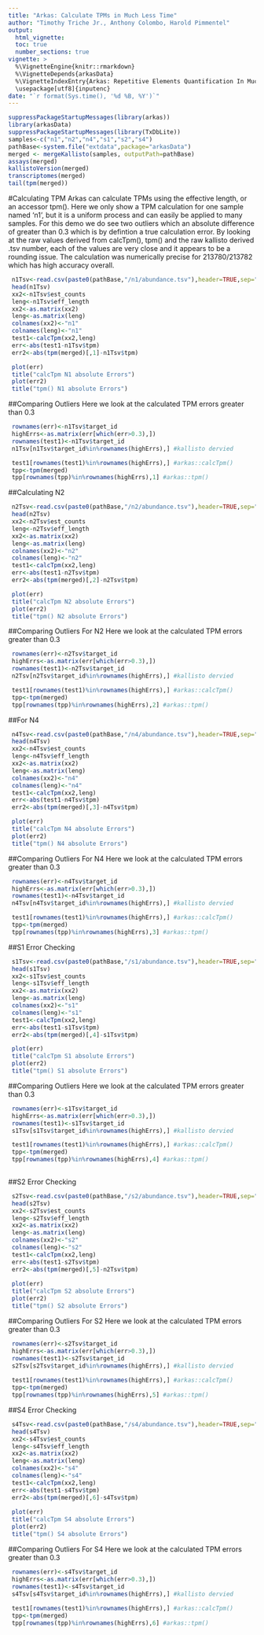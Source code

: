 ```yaml
---
title: "Arkas: Calculate TPMs in Much Less Time"
author: "Timothy Triche Jr., Anthony Colombo, Harold Pimmentel"
output:
  html_vignette:
  toc: true
  number_sections: true
vignette: >
  %\VignetteEngine{knitr::rmarkdown}
  %\VignetteDepends{arkasData}
  %\VignetteIndexEntry{Arkas: Repetitive Elements Quantification In Much Less Time}
  \usepackage[utf8]{inputenc}
date: "`r format(Sys.time(), '%d %B, %Y')`"
---
```







```r
suppressPackageStartupMessages(library(arkas))
library(arkasData)
suppressPackageStartupMessages(library(TxDbLite))
samples<-c("n1","n2","n4","s1","s2","s4")
pathBase<-system.file("extdata",package="arkasData")
merged <- mergeKallisto(samples, outputPath=pathBase)
assays(merged)
kallistoVersion(merged)
transcriptomes(merged)
tail(tpm(merged))


```

#Calculating TPM
Arkas can calculate TPMs using the effective length, or an accessor tpm().
Here we only show a TPM calculation for one sample named 'n1', but it is a uniform process and can easily be applied to many samples.
For this demo we do see two outliers which an absolute difference of greater than 0.3 which is by defintion a true calculation error.  By looking at the raw values derived from calcTpm(), tpm() and the raw kallisto derived .tsv number, each of the values are very close and it appears to be a rounding issue.  The calculation was numerically precise for 213780/213782  which has high accuracy overall.

```r
 n1Tsv<-read.csv(paste0(pathBase,"/n1/abundance.tsv"),header=TRUE,sep="\t")
 head(n1Tsv)
 xx2<-n1Tsv$est_counts
 leng<-n1Tsv$eff_length
 xx2<-as.matrix(xx2)
 leng<-as.matrix(leng)
 colnames(xx2)<-"n1"
 colnames(leng)<-"n1"
 test1<-calcTpm(xx2,leng)
 err<-abs(test1-n1Tsv$tpm)
 err2<-abs(tpm(merged)[,1]-n1Tsv$tpm)

 plot(err)
 title("calcTpm N1 absolute Errors")
 plot(err2)
 title("tpm() N1 absolute Errors")
```

##Comparing Outliers 
Here we look at the calculated TPM errors greater than 0.3

```r
 rownames(err)<-n1Tsv$target_id
 highErrs<-as.matrix(err[which(err>0.3),])
 rownames(test1)<-n1Tsv$target_id
 n1Tsv[n1Tsv$target_id%in%rownames(highErrs),] #kallisto dervied

 test1[rownames(test1)%in%rownames(highErrs),] #arkas::calcTpm()
 tpp<-tpm(merged)
 tpp[rownames(tpp)%in%rownames(highErrs),1] #arkas::tpm()

```

##Calculating N2 


```r
 n2Tsv<-read.csv(paste0(pathBase,"/n2/abundance.tsv"),header=TRUE,sep="\t")
 head(n2Tsv)
 xx2<-n2Tsv$est_counts
 leng<-n2Tsv$eff_length
 xx2<-as.matrix(xx2)
 leng<-as.matrix(leng)
 colnames(xx2)<-"n2"
 colnames(leng)<-"n2"
 test1<-calcTpm(xx2,leng)
 err<-abs(test1-n2Tsv$tpm)
 err2<-abs(tpm(merged)[,2]-n2Tsv$tpm)

 plot(err)
 title("calcTpm N2 absolute Errors")
 plot(err2)
 title("tpm() N2 absolute Errors")
```

##Comparing Outliers For N2
Here we look at the calculated TPM errors greater than 0.3

```r
 rownames(err)<-n2Tsv$target_id
 highErrs<-as.matrix(err[which(err>0.3),])
 rownames(test1)<-n2Tsv$target_id
 n2Tsv[n2Tsv$target_id%in%rownames(highErrs),] #kallisto dervied

 test1[rownames(test1)%in%rownames(highErrs),] #arkas::calcTpm()
 tpp<-tpm(merged)
 tpp[rownames(tpp)%in%rownames(highErrs),2] #arkas::tpm()

```

##For N4

```r
 n4Tsv<-read.csv(paste0(pathBase,"/n4/abundance.tsv"),header=TRUE,sep="\t")
 head(n4Tsv)
 xx2<-n4Tsv$est_counts
 leng<-n4Tsv$eff_length
 xx2<-as.matrix(xx2)
 leng<-as.matrix(leng)
 colnames(xx2)<-"n4"
 colnames(leng)<-"n4"
 test1<-calcTpm(xx2,leng)
 err<-abs(test1-n4Tsv$tpm)
 err2<-abs(tpm(merged)[,3]-n4Tsv$tpm)

 plot(err)
 title("calcTpm N4 absolute Errors")
 plot(err2)
 title("tpm() N4 absolute Errors")
```

##Comparing Outliers For N4
Here we look at the calculated TPM errors greater than 0.3

```r
 rownames(err)<-n4Tsv$target_id
 highErrs<-as.matrix(err[which(err>0.3),])
 rownames(test1)<-n4Tsv$target_id
 n4Tsv[n4Tsv$target_id%in%rownames(highErrs),] #kallisto dervied

 test1[rownames(test1)%in%rownames(highErrs),] #arkas::calcTpm()
 tpp<-tpm(merged)
 tpp[rownames(tpp)%in%rownames(highErrs),3] #arkas::tpm()

```

##S1 Error Checking


```r
 s1Tsv<-read.csv(paste0(pathBase,"/s1/abundance.tsv"),header=TRUE,sep="\t")
 head(s1Tsv)
 xx2<-s1Tsv$est_counts
 leng<-s1Tsv$eff_length
 xx2<-as.matrix(xx2)
 leng<-as.matrix(leng)
 colnames(xx2)<-"s1"
 colnames(leng)<-"s1"
 test1<-calcTpm(xx2,leng)
 err<-abs(test1-s1Tsv$tpm)
 err2<-abs(tpm(merged)[,4]-s1Tsv$tpm)

 plot(err)
 title("calcTpm S1 absolute Errors")
 plot(err2)
 title("tpm() S1 absolute Errors")
```
 
##Comparing Outliers 
Here we look at the calculated TPM errors greater than 0.3

```r
 rownames(err)<-s1Tsv$target_id
 highErrs<-as.matrix(err[which(err>0.3),])
 rownames(test1)<-s1Tsv$target_id
 s1Tsv[s1Tsv$target_id%in%rownames(highErrs),] #kallisto dervied

 test1[rownames(test1)%in%rownames(highErrs),] #arkas::calcTpm()
 tpp<-tpm(merged)
 tpp[rownames(tpp)%in%rownames(highErrs),4] #arkas::tpm()
 
```

##S2 Error Checking

```r
 s2Tsv<-read.csv(paste0(pathBase,"/s2/abundance.tsv"),header=TRUE,sep="\t")
 head(s2Tsv)
 xx2<-s2Tsv$est_counts
 leng<-s2Tsv$eff_length
 xx2<-as.matrix(xx2)
 leng<-as.matrix(leng)
 colnames(xx2)<-"s2"
 colnames(leng)<-"s2"
 test1<-calcTpm(xx2,leng)
 err<-abs(test1-s2Tsv$tpm)
 err2<-abs(tpm(merged)[,5]-n2Tsv$tpm)
 
 plot(err)
 title("calcTpm S2 absolute Errors")
 plot(err2)
 title("tpm() S2 absolute Errors")
```

##Comparing Outliers For S2
Here we look at the calculated TPM errors greater than 0.3

```r
 rownames(err)<-s2Tsv$target_id
 highErrs<-as.matrix(err[which(err>0.3),])
 rownames(test1)<-s2Tsv$target_id
 s2Tsv[s2Tsv$target_id%in%rownames(highErrs),] #kallisto dervied
 
 test1[rownames(test1)%in%rownames(highErrs),] #arkas::calcTpm()
 tpp<-tpm(merged)
 tpp[rownames(tpp)%in%rownames(highErrs),5] #arkas::tpm()

```


##S4 Error Checking

```r
 s4Tsv<-read.csv(paste0(pathBase,"/s4/abundance.tsv"),header=TRUE,sep="\t")
 head(s4Tsv)
 xx2<-s4Tsv$est_counts
 leng<-s4Tsv$eff_length
 xx2<-as.matrix(xx2)
 leng<-as.matrix(leng)
 colnames(xx2)<-"s4"
 colnames(leng)<-"s4"
 test1<-calcTpm(xx2,leng)
 err<-abs(test1-s4Tsv$tpm)
 err2<-abs(tpm(merged)[,6]-s4Tsv$tpm)
 
 plot(err)
 title("calcTpm S4 absolute Errors")
 plot(err2)
 title("tpm() S4 absolute Errors")
```

##Comparing Outliers For S4
Here we look at the calculated TPM errors greater than 0.3

```r
 rownames(err)<-s4Tsv$target_id
 highErrs<-as.matrix(err[which(err>0.3),])
 rownames(test1)<-s4Tsv$target_id
 s4Tsv[s4Tsv$target_id%in%rownames(highErrs),] #kallisto dervied
 
 test1[rownames(test1)%in%rownames(highErrs),] #arkas::calcTpm()
 tpp<-tpm(merged)
 tpp[rownames(tpp)%in%rownames(highErrs),6] #arkas::tpm()

```

